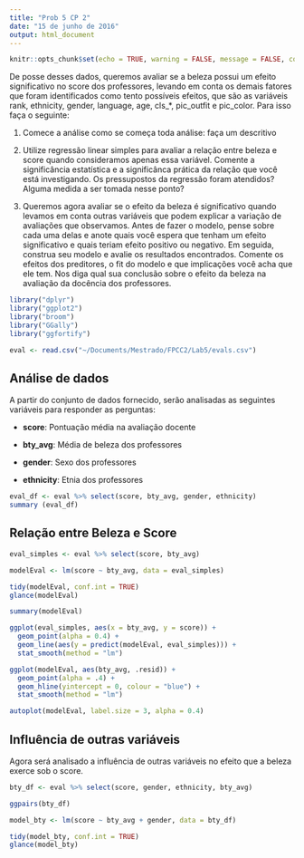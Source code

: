 ```yaml
---
title: "Prob 5 CP 2"
date: "15 de junho de 2016"
output: html_document
---
```


```r
knitr::opts_chunk$set(echo = TRUE, warning = FALSE, message = FALSE, comment = NA, error = FALSE)
```
De posse desses dados, queremos avaliar se a beleza possui um efeito significativo no score dos professores, levando em conta os demais fatores que foram identificados como tento possíveis efeitos, que são as variáveis rank, ethnicity, gender, language, age, cls_*, pic_outfit e pic_color. Para isso faça o seguinte:

1. Comece a análise como se começa toda análise: faça um descritivo 

2. Utilize regressão linear simples para avaliar a relação entre beleza e score quando consideramos apenas essa variável. Comente a significância estatística e a significânca prática da relação que você está investigando. Os pressupostos da regressão foram atendidos? Alguma medida a ser tomada nesse ponto?

3. Queremos agora avaliar se o efeito da beleza é significativo quando levamos em conta outras variáveis que podem explicar a variação de avaliações que observamos. Antes de fazer o modelo, pense sobre cada uma delas e anote quais você espera que tenham um efeito significativo e quais teriam efeito positivo ou negativo. Em seguida, construa seu modelo e avalie os resultados encontrados. Comente os efeitos dos preditores, o fit do modelo e que implicações você acha que ele tem. Nos diga qual sua conclusão sobre o efeito da beleza na avaliação da docência dos professores.
```r
library("dplyr")
library("ggplot2")
library("broom")
library("GGally")
library("ggfortify")

eval <- read.csv("~/Documents/Mestrado/FPCC2/Lab5/evals.csv")
```

## Análise de dados 

A partir do conjunto de dados fornecido, serão analisadas as seguintes variáveis para responder as perguntas: 

* **score**: Pontuação média na avaliação docente

* **bty_avg**: Média de beleza dos professores

* **gender**: Sexo dos professores 

* **ethnicity**: Etnia dos professores


``` r
eval_df <- eval %>% select(score, bty_avg, gender, ethnicity) 
summary (eval_df)

```


## Relação entre Beleza e Score

``` r

eval_simples <- eval %>% select(score, bty_avg)

modelEval <- lm(score ~ bty_avg, data = eval_simples)

tidy(modelEval, conf.int = TRUE)
glance(modelEval)

summary(modelEval)

ggplot(eval_simples, aes(x = bty_avg, y = score)) + 
  geom_point(alpha = 0.4) + 
  geom_line(aes(y = predict(modelEval, eval_simples))) + 
  stat_smooth(method = "lm")

ggplot(modelEval, aes(bty_avg, .resid)) + 
  geom_point(alpha = .4) + 
  geom_hline(yintercept = 0, colour = "blue") + 
  stat_smooth(method = "lm")

autoplot(modelEval, label.size = 3, alpha = 0.4)

```

## Influência de outras variáveis

Agora será analisado a influência de outras variáveis no efeito que a beleza exerce sob o score.

``` r
bty_df <- eval %>% select(score, gender, ethnicity, bty_avg)

ggpairs(bty_df)

model_bty <- lm(score ~ bty_avg + gender, data = bty_df)

tidy(model_bty, conf.int = TRUE)
glance(model_bty)

```